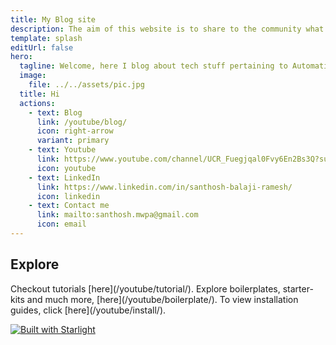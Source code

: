 ```yaml
---
title: My Blog site
description: The aim of this website is to share to the community what I have learned during the past years
template: splash
editUrl: false
hero:
  tagline: Welcome, here I blog about tech stuff pertaining to Automation and IT fields. This site serves as a companion website of my youtube channel
  image:
    file: ../../assets/pic.jpg
  title: Hi
  actions:
    - text: Blog
      link: /youtube/blog/
      icon: right-arrow
      variant: primary
    - text: Youtube
      link: https://www.youtube.com/channel/UCR_Fuegjqal0Fvy6En2Bs3Q?sub_confirmation=1
      icon: youtube
    - text: LinkedIn
      link: https://www.linkedin.com/in/santhosh-balaji-ramesh/
      icon: linkedin
    - text: Contact me
      link: mailto:santhosh.mwpa@gmail.com
      icon: email
---
```



## Explore

<CardGrid>
  <Card title="Tutorials" icon="rocket" >
		Checkout tutorials [here](/youtube/tutorial/).
	</Card>
  <Card title="Boilerplates" icon="document" >
		Explore boilerplates, starter-kits and much more, [here](/youtube/boilerplate/).
	</Card>
  <Card title="Installations" icon="setting" >
		To view installation guides, click [here](/youtube/install/).
	</Card>
</CardGrid>

[![Built with Starlight](https://astro.badg.es/v2/built-with-starlight/tiny.svg)](https://starlight.astro.build)

